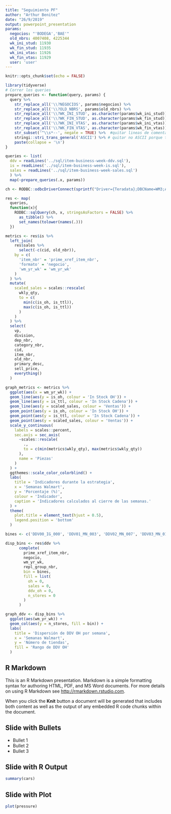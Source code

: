 ```yaml
---
title: "Seguimiento PF"
author: "Arthur Benitez"
date: "26/9/2019"
output: powerpoint_presentation
params:
  negocios: "'BODEGA','BAE'"
  old_nbrs: 4007408, 4225344
  wk_ini_stud: 11930
  wk_fin_stud: 11935
  wk_ini_vtas: 11926
  wk_fin_vtas: 11929
  user: 'user'
---
```


```r
knitr::opts_chunk$set(echo = FALSE)
```

```r
library(tidyverse)
# Correr los queries
prepare_queries <- function(query, params) {
  query %>% 
    str_replace_all('\\?NEGOCIOS', params$negocios) %>%
    str_replace_all('\\?OLD_NBRS', params$old_nbrs) %>%
    str_replace_all('\\?WK_INI_STUD', as.character(params$wk_ini_stud)) %>%
    str_replace_all('\\?WK_FIN_STUD', as.character(params$wk_fin_stud)) %>%
    str_replace_all('\\?WK_INI_VTAS', as.character(params$wk_ini_vtas)) %>%
    str_replace_all('\\?WK_FIN_VTAS', as.character(params$wk_fin_vtas)) %>%
    str_subset('^\\s*--', negate = TRUE) %>%  #quitar lineas de comentarios
    stringi::stri_trans_general('ASCII') %>% # quitar no ASCII porque truena en producción
    paste(collapse = '\n')
}

queries <- list(
  ddv = readLines('../sql/item-business-week-ddv.sql'),
  is = readLines('../sql/item-business-week-is.sql'),
  sales = readLines('../sql/item-business-week-sales.sql')
  ) %>%
  map(~prepare_queries(.x, params))

ch <- RODBC::odbcDriverConnect(sprintf("Driver={Teradata};DBCName=WM3;AUTHENTICATION=ldap;AUTHENTICATIONPARAMETER=%s@@%s", params$user, rstudioapi::askForPassword('Password')))

res <- map(
  queries,
  function(x){
    RODBC::sqlQuery(ch, x, stringsAsFactors = FALSE) %>% 
      as_tibble() %>% 
      set_names(tolower(names(.)))
  })

```

```r

metrics <- res$is %>% 
  left_join(
    res$sales %>% 
      select(-c(cid, old_nbr)),
    by = c(
      'item_nbr' = 'prime_xref_item_nbr',
      'formato' = 'negocio',
      'wm_yr_wk' = 'wm_yr_wk'
    )
  ) %>% 
  mutate(
    scaled_sales = scales::rescale(
      wkly_qty,
      to = c(
        min(c(is_oh, is_ttl)),
        max(c(is_oh, is_ttl))
      )
    )
  ) %>% 
  select(
    vp,
    division,
    dep_nbr,
    category_nbr,
    cid,
    item_nbr,
    old_nbr,
    primary_desc,
    sell_price,
    everything()
  )

graph_metrics <- metrics %>% 
  ggplot(aes(x = wm_yr_wk)) + 
  geom_line(aes(y = is_oh, colour = 'In Stock OH')) + 
  geom_line(aes(y = is_ttl, colour = 'In Stock Cadena')) + 
  geom_line(aes(y = scaled_sales, colour = 'Ventas')) + 
  geom_point(aes(y = is_oh, colour = 'In Stock OH')) + 
  geom_point(aes(y = is_ttl, colour = 'In Stock Cadena')) + 
  geom_point(aes(y = scaled_sales, colour = 'Ventas')) + 
  scale_y_continuous(
    labels = scales::percent,
    sec.axis = sec_axis(
      ~scales::rescale(
        .,
        to = c(min(metrics$wkly_qty), max(metrics$wkly_qty))
      ),
      name = 'Piezas'
    )
  ) + 
  ggthemes::scale_color_colorblind() + 
  labs(
    title = 'Indicadores durante la estrategia',
    x = 'Semanas Walmart',
    y = 'Porcentaje (%)',
    colour = 'Indicador',
    caption = 'Indicadores calculados al cierre de las semanas.'
  ) + 
  theme(
    plot.title = element_text(hjust = 0.5),
    legend.position = 'bottom'
  )
```

```r

bines <- c('DDV00_IG_000', 'DDV01_MN_003', 'DDV02_MN_007', 'DDV03_MN_014', 'DDV04_MN_021', 'DDV05_MN_028', 'DDV06_MN_035', 'DDV07_MN_050', 'DDV08_MN_075', 'DDV09_MN_100', 'DDV10_MN_150', 'DDV11_MN_250', 'DDV12_MN_350', 'DDV13_MN_450', 'DDV14_MY_450')

disp_bins <- res$ddv %>% 
      complete(
        prime_xref_item_nbr,
        negocio,
        wm_yr_wk,
        repl_group_nbr,
        bin = bines,
        fill = list(
          oh = 0,
          sales = 0,
          ddv_oh = 0,
          n_stores = 0
        )
      )

graph_ddv <- disp_bins %>% 
  ggplot(aes(wm_yr_wk)) +
  geom_col(aes(y = n_stores, fill = bin)) + 
  labs(
    title = 'Dispersión de DDV OH por semana',
    x = 'Semanas Walmart',
    y = 'Número de tiendas',
    fill = 'Rango de DDV OH'
  )
```


## R Markdown

This is an R Markdown presentation. Markdown is a simple formatting syntax for authoring HTML, PDF, and MS Word documents. For more details on using R Markdown see <http://rmarkdown.rstudio.com>.

When you click the **Knit** button a document will be generated that includes both content as well as the output of any embedded R code chunks within the document.

## Slide with Bullets

- Bullet 1
- Bullet 2
- Bullet 3

## Slide with R Output

```r
summary(cars)
```

## Slide with Plot

```r
plot(pressure)
```

